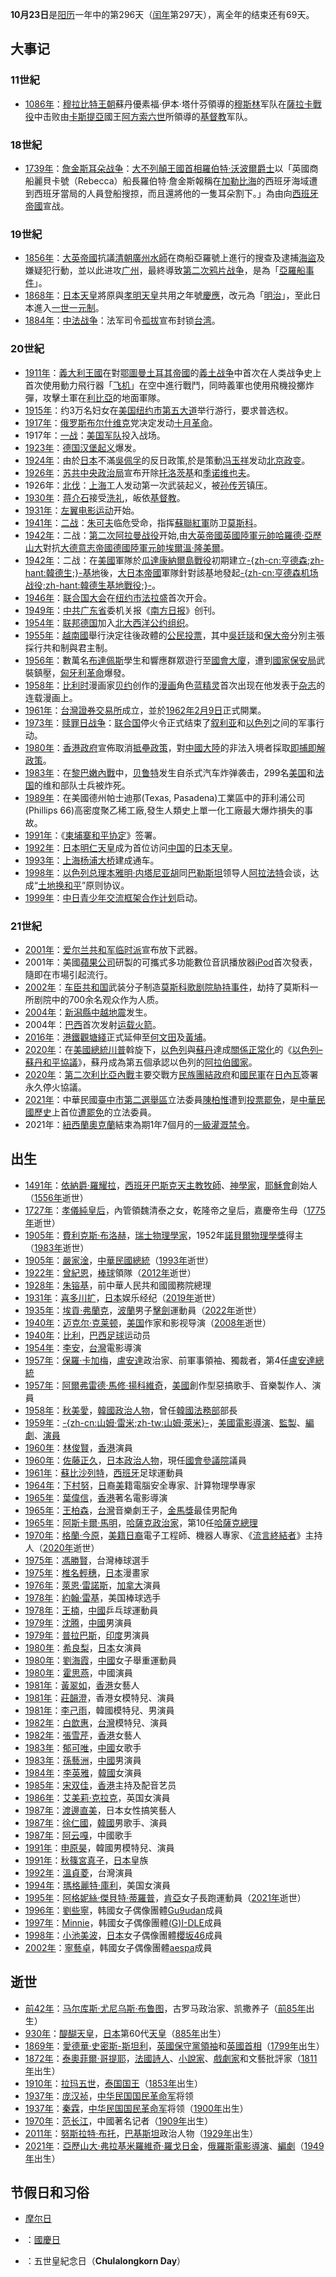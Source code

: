 {{Unreferenced|time=2020-12-20T13:37:18+00:00}}
{{noteTA
|1=zh-hans:贝利;zh-hant:比利;
|2=zh-hans:比利时;zh-hant:比利時;
|3=zh-hans:摩尔;zh-hk:摩爾;zh-tw:莫耳;
}}
{{DayInMonth|10}}

'''10月23日'''是[[阳历|阳历]]一年中的第296天（[[闰年|闰年]]第297天），离全年的结束还有69天。

== 大事记 ==
=== 11世紀 ===
* [[1086年|1086年]]：[[穆拉比特王朝|穆拉比特王朝]]蘇丹優素福·伊本·塔什芬領導的[[穆斯林|穆斯林]]军队在[[薩拉卡戰役|薩拉卡戰役]]中击败由[[卡斯提亞|卡斯提亞]]國王[[阿方索六世_(雷昂與卡斯提爾)|阿方索六世]]所領導的[[基督教|基督教]]军队。

=== 18世紀 ===
* [[1739年|1739年]]：[[詹金斯耳朵战争|詹金斯耳朵战争]]：[[大不列顛王國|大不列顛王國]][[英國首相|首相]][[羅伯特·沃波爾|羅伯特·沃波爾爵士]]以「英國商船麗貝卡號（Rebecca）船長羅伯特·詹金斯報稱在[[加勒比海|加勒比海]]的西班牙海域遭到西班牙當局的人員登船搜掠，而且還將他的一隻耳朵割下。」為由向[[西班牙帝國|西班牙帝國]]宣战。

=== 19世紀 ===
* [[1856年|1856年]]：[[大英帝國|大英帝國]]抗議[[清朝|清朝]][[廣州|廣州]][[水師|水師]]在商船亞羅號上進行的搜查及逮捕[[海盜|海盜]]及嫌疑犯行動，並以此进攻[[广州|广州]]，最終導致[[第二次鸦片战争|第二次鸦片战争]]，是為「[[亞羅船事件|亞羅船事件]]」。
* [[1868年|1868年]]：[[明治天皇|日本天皇]]將原與[[孝明天皇|孝明天皇]]共用之年號[[慶應|慶應]]，改元為「[[明治|明治]]」，至此日本進入[[一世一元制|一世一元制]]。
* [[1884年|1884年]]：[[中法战争|中法战争]]：法军司令[[孤拔|孤拔]]宣布封锁[[台湾|台湾]]。

=== 20世紀 ===
* [[1911年|1911年]]：[[義大利王國|義大利王國]]在對[[鄂圖曼土耳其帝國|鄂圖曼土耳其帝國]]的[[義土战争|義土战争]]中首次在人类战争史上首次使用動力飛行器「[[飞机|飞机]]」在空中進行戰鬥，同時義軍也使用飛機投擲炸彈，攻擊土軍在[[利比亞|利比亞]]的地面軍隊。
* [[1915年|1915年]]：约3万名妇女在[[美国|美国]][[纽约市|纽约市]][[第五大道|第五大道]]举行游行，要求普选权。
* [[1917年|1917年]]：[[俄罗斯|俄罗斯]][[布尔什维克|布尔什维克]]党决定发动[[十月革命|十月革命]]。
* 1917年：[[第一次世界大战|一战]]：[[美国军队|美国军队]]投入战场。
* [[1923年|1923年]]：[[德国汉堡起义|德国汉堡起义]]爆发。
* [[1924年|1924年]]：由於[[大日本帝國|日本]]不滿[[吳佩孚|吳佩孚]]的反日政策,於是策動[[冯玉祥|冯玉祥]]发动[[北京政变_(1924年)|北京政变]]。
* [[1926年|1926年]]：[[苏共中央政治局|苏共中央政治局]]宣布开除[[列夫·托洛茨基|托洛茨基]]和[[季诺维也夫|季诺维也夫]]。
* 1926年：[[國民革命軍北伐|北伐]]：[[上海|上海]]工人发动第一次武装起义，被[[孙传芳|孙传芳]]镇压。
* [[1930年|1930年]]：[[蒋介石|蒋介石]]接受[[洗礼|洗礼]]，皈依[[基督教|基督教]]。
* [[1931年|1931年]]：[[左翼电影运动|左翼电影运动]]开始。
* [[1941年|1941年]]：[[第二次世界大战|二战]]：[[朱可夫|朱可夫]]临危受命，指挥[[蘇聯紅軍|蘇聯紅軍]]防卫[[莫斯科|莫斯科]]。
* [[1942年|1942年]]：二战：[[第二次阿拉曼战役|第二次阿拉曼战役]]开始,由[[大英帝國|大英帝國]][[英國陸軍元帥|英國陸軍元帥]][[哈羅德·亞歷山大|哈羅德·亞歷山大]]對抗[[大德意志帝國|大德意志帝國]][[德國陸軍元帥列表|德國陸軍元帥]][[埃爾溫·隆美爾|埃爾溫·隆美爾]]。
* [[1942年|1942年]]：二战：在[[美國|美國]]軍隊於[[瓜達康納爾島戰役|瓜達康納爾島戰役]]初期建立[[霍尼亞拉國際機場|-{zh-cn:亨德森;zh-hant:韓德生;}-基地]]後，[[大日本帝國|大日本帝國]]軍隊針對該基地發起[[韓德生基地戰役|-{zh-cn:亨德森机场战役;zh-hant:韓德生基地戰役;}-]]。
* [[1946年|1946年]]：[[联合国大会|联合国大会]]在[[纽约市|纽约市]][[法拉盛|法拉盛]]首次开会。
* [[1949年|1949年]]：[[中共|中共]][[广东省|广东省]]委机关报《[[南方日报|南方日报]]》创刊。
* [[1954年|1954年]]：[[联邦德国|联邦德国]]加入[[北大西洋公约组织|北大西洋公约组织]]。
* [[1955年|1955年]]：[[越南國|越南國]]舉行決定往後政體的[[1955年越南公民投票|公民投票]]，其中[[吳廷琰|吳廷琰]]和[[保大帝|保大帝]]分別主張採行共和制與君主制。
* [[1956年|1956年]]：數萬名[[布達佩斯|布達佩斯]]學生和響應群眾遊行至[[匈牙利國會大廈|國會大廈]]，遭到[[匈牙利國家保安局|國家保安局]]武裝鎮壓，[[1956年匈牙利革命|匈牙利革命]]爆發。
* [[1958年|1958年]]：[[比利时|比利时]]漫画家[[贝约|贝约]]创作的[[漫画|漫画]]角色[[蓝精灵|蓝精灵]]首次出现在他发表于[[杂志|杂志]]的连载漫画上。
* [[1961年|1961年]]：[[台灣證券交易所|台灣證券交易所]]成立，並於[[1962年|1962年]][[2月9日|2月9日]]正式開業。
* [[1973年|1973年]]：[[赎罪日战争|赎罪日战争]]：[[联合国|联合国]]停火令正式结束了[[叙利亚|叙利亚]]和[[以色列|以色列]]之间的军事行动。
* [[1980年|1980年]]：[[香港殖民地時期#香港政府|香港政府]]宣佈取消[[抵壘政策|抵壘政策]]，對[[中國大陸|中國大陸]]的非法入境者採取[[即捕即解政策|即捕即解政策]]。
* [[1983年|1983年]]：在[[黎巴嫩內戰|黎巴嫩內戰]]中，[[贝鲁特|贝鲁特]]发生自杀式汽车炸弹袭击，299名[[美国|美国]]和[[法国|法国]]的维和部队士兵被炸死。
* [[1989年|1989年]]：在美國德州帕士迪那(Texas, Pasadena)工業區中的菲利浦公司(Phillips 66)高密度聚乙稀工廠,發生人類史上單一化工廠最大爆炸損失的事故。
* [[1991年|1991年]]：《[[柬埔寨和平协定|柬埔寨和平协定]]》签署。
* [[1992年|1992年]]：[[日本|日本]][[明仁|明仁天皇]]成为首位访问[[中华人民共和国|中国]]的[[日本天皇|日本天皇]]。
* [[1993年|1993年]]：[[上海|上海]][[杨浦大桥|杨浦大桥]]建成通车。
* [[1998年|1998年]]：[[以色列总理|以色列总理]][[本雅明·内塔尼亚胡|本雅明·内塔尼亚胡]]同[[巴勒斯坦國|巴勒斯坦]]领导人[[亚西尔·阿拉法特|阿拉法特]]会谈，达成“[[土地换和平|土地换和平]]”原则协议。
* [[1999年|1999年]]：[[中日青少年交流框架合作计划|中日青少年交流框架合作计划]]启动。

=== 21世紀 ===
* [[2001年|2001年]]：[[愛爾蘭共和軍|爱尔兰共和军临时派]]宣布放下武器。
* 2001年：美國[[蘋果公司|蘋果公司]]研製的可攜式多功能數位音訊播放器[[iPod|iPod]]首次發表，隨即在市場引起流行。
* [[2002年|2002年]]：[[车臣共和国|车臣共和国]]武装分子制造[[莫斯科歌剧院胁持事件|莫斯科歌剧院胁持事件]]，劫持了莫斯科一所剧院中的700余名观众作为人质。
* [[2004年|2004年]]：[[2004年新潟縣中越地震|新潟縣中越地震]]发生。
* 2004年：[[巴西|巴西]]首次发射[[运载火箭|运载火箭]]。
* [[2016年|2016年]]：[[港鐵|港鐵]][[觀塘綫|觀塘綫]]正式延伸至[[何文田站|何文田]]及[[黃埔站_(香港)|黃埔]]。
* [[2020年|2020年]]：在[[美國總統|美國總統]][[唐納·川普|川普]]斡旋下，[[以色列|以色列]]與[[蘇丹|蘇丹]]達成[[以色列－蘇丹關係|關係正常化]]的《[[以色列–蘇丹和平協議|以色列–蘇丹和平協議]]》，蘇丹成為第五個承認以色列的[[阿拉伯國家|阿拉伯國家]]。
* [[2020年|2020年]]：[[第二次利比亞內戰|第二次利比亞內戰]]主要交戰方[[民族團結政府|民族團結政府]]和[[利比亞國民軍|國民軍]]在[[日內瓦|日內瓦]]簽署永久停火協議。
* [[2021年|2021年]]：中華民國[[臺中市|臺中市]][[臺中市第二選舉區_(立法委員)|第二選舉區]]立法委員[[陳柏惟|陳柏惟]]遭到[[2021年臺中市第二選舉區立法委員陳柏惟罷免案|投票罷免]]，是[[中華民國歷史|中華民國歷史]]上首位[[中華民國罷免制度|遭罷免]]的立法委員。
*2021年：[[新西兰|紐西蘭]][[奧克蘭_(紐西蘭)|奧克蘭]]結束為期1年7個月的[[制水|一級灌溉禁令]]。

== 出生 ==
* [[1491年|1491年]]：[[依納爵·羅耀拉|依納爵·羅耀拉]]，[[西班牙|西班牙]][[巴斯克人|巴斯克]][[天主教|天主教]][[牧師|牧師]]、[[神學家|神學家]]，[[耶穌會|耶穌會]]創始人（[[1556年|1556年]]逝世）
* [[1727年|1727年]]：[[孝儀純皇后|孝儀純皇后]]，內管領魏清泰之女，乾隆帝之皇后，嘉慶帝生母（[[1775年|1775年]]逝世）
* [[1905年|1905年]]：[[費利克斯·布洛赫|費利克斯·布洛赫]]，[[瑞士|瑞士]][[物理學家|物理學家]]，1952年[[諾貝爾物理學獎|諾貝爾物理學獎]]得主（[[1983年|1983年]]逝世）
* [[1905年|1905年]]：[[嚴家淦|嚴家淦]]，[[中華民國總統|中華民國總統]]（[[1993年|1993年]]逝世）
* [[1922年|1922年]]：[[曾紀恩|曾紀恩]]，[[棒球|棒球]]領隊（[[2012年|2012年]]逝世）
* [[1928年|1928年]]：[[朱镕基|朱镕基]]，前中華人民共和國國務院總理
* [[1931年|1931年]]：[[喜多川扩|喜多川扩]]，[[日本|日本]]娱乐经纪（[[2019年|2019年]]逝世）
* [[1935年|1935年]]：[[埃貢·弗蘭克|埃貢·弗蘭克]]，[[波蘭|波蘭]]男子[[擊劍|擊劍]]運動員（[[2022年|2022年]]逝世）
* [[1940年|1940年]]：[[迈克尔·克莱顿|迈克尔·克莱顿]]，[[美国|美国]]作家和影视导演（[[2008年|2008年]]逝世）
* [[1940年|1940年]]：[[比利|比利]]，[[巴西|巴西]][[足球|足球]]运动员
* [[1954年|1954年]]：[[李安|李安]]，[[台灣|台灣]]電影導演
* [[1957年|1957年]]：[[保羅·卡加梅|保羅·卡加梅]]，[[盧安達|盧安達]]政治家、前軍事領袖、獨裁者，第4任[[盧安達總統|盧安達總統]]
* [[1957年|1957年]]：[[「怪人奧爾」揚科維奇|阿爾弗雷德·馬修·揚科維奇]]，[[美國|美國]]創作型惡搞歌手、音樂製作人、演員
* [[1958年|1958年]]：[[秋美愛|秋美愛]]，[[韓國|韓國]][[政治人物|政治人物]]，曾任[[韓國法務部|韓國法務部]]部長
* [[1959年|1959年]]：[[山姆·雷米|-{zh-cn:山姆·雷米;zh-tw:山姆·萊米}-]]，[[美國|美國]][[電影導演|電影導演]]、[[監製|監製]]、[[編劇|編劇]]、[[演員|演員]]
* [[1960年|1960年]]：[[林俊賢|林俊賢]]，[[香港|香港]]演員
* [[1960年|1960年]]：[[佐藤正久|佐藤正久]]，[[日本|日本]][[政治人物|政治人物]]，現任[[國會_(日本)|國會]][[參議院_(日本)|參議院]]議員
* [[1961年|1961年]]：[[安多尼·苏维萨雷塔|蘇比沙列特]]，[[西班牙|西班牙]]足球運動員
* [[1964年|1964年]]：[[下村努|下村努]]，[[日本|日]]裔[[美國|美]]籍電腦安全專家、計算物理學專家
* [[1965年|1965年]]：[[葉偉信|葉偉信]]，[[香港|香港]]著名電影導演
* [[1965年|1965年]]：[[王柏森|王柏森]]，[[台灣|台灣]]音樂劇王子，[[金馬獎|金馬獎]]最佳男配角
* [[1965年|1965年]]：[[阿斯卡爾·馬明|阿斯卡爾·馬明]]，[[哈薩克|哈薩克]][[政治家|政治家]]，第10任[[哈薩克斯坦總理|哈薩克總理]]
* [[1970年|1970年]]：[[格蘭·今原|格蘭·今原]]，[[日裔美國人|美籍日裔]]電子工程師、機器人專家、《[[流言終結者|流言終結者]]》主持人（[[2020年|2020年]]逝世）
* [[1975年|1975年]]：[[馮勝賢|馮勝賢]]，台灣棒球選手
* [[1975年|1975年]]：[[椎名輕穗|椎名輕穗]]，[[日本|日本]]漫畫家
* [[1976年|1976年]]：[[萊恩·雷諾斯|萊恩·雷諾斯]]，[[加拿大|加拿大]]演員
* [[1978年|1978年]]：[[約翰·雷基|約翰·雷基]]，美国棒球选手
* [[1978年|1978年]]：[[王楠|王楠]]，[[中國|中國]]乒乓球運動員
* [[1979年|1979年]]：[[沈腾|沈腾]]，[[中國|中國]]男演員
* [[1979年|1979年]]：[[普拉巴斯|普拉巴斯]]，[[印度|印度]]男演員
* [[1980年|1980年]]：[[希良梨|希良梨]]，[[日本|日本]]女演員
* [[1980年|1980年]]：[[劉海霞|劉海霞]]，[[中國|中國]]女子舉重運動員
* [[1980年|1980年]]：[[霍思燕|霍思燕]]，中國演員
* [[1981年|1981年]]：[[黃翠如|黃翠如]]，[[香港|香港]]女藝人
* [[1981年|1981年]]：[[莊韻澄|莊韻澄]]，香港女模特兒、演員
* [[1981年|1981年]]：[[李己雨|李己雨]]，韓國模特兒、男演員
* [[1982年|1982年]]：[[白歆惠|白歆惠]]，[[台灣|台灣]]模特兒、演員
* [[1982年|1982年]]：[[張雪芹|張雪芹]]，[[香港|香港]]女藝人
* [[1983年|1983年]]：[[郁可唯|郁可唯]]，[[中國|中國]]女歌手
* [[1983年|1983年]]：[[孫藝洲|孫藝洲]]，[[中國|中國]]男演員
* [[1984年|1984年]]：[[李英雅|李英雅]]，[[韓國|韓國]]女演員
* [[1985年|1985年]]：[[宋双佳|宋双佳]]，[[香港|香港]]主持及配音艺员
* [[1986年|1986年]]：[[艾美莉·克拉克|艾美莉·克拉克]]，英国女演員
* [[1987年|1987年]]：[[渡邊直美|渡邊直美]]，日本女性搞笑藝人
* [[1987年|1987年]]：[[徐仁國|徐仁國]]，[[韓國|韓國]]男歌手、演員
* [[1987年|1987年]]：[[阿云嘎|阿云嘎]]，中國歌手
* [[1991年|1991年]]：[[申原昊|申原昊]]，韓國男模特兒、演員
* [[1991年|1991年]]：[[秋篠宮真子|秋篠宮真子]]，[[日本|日本]]皇族
* [[1992年|1992年]]：[[溫貞菱|溫貞菱]]，台灣演員
* [[1994年|1994年]]：[[瑪格麗特·庫利|瑪格麗特·庫利]]，美国女演員
* [[1995年|1995年]]：[[阿格妮絲·傑貝特·蒂羅普|阿格妮絲·傑貝特·蒂羅普]]，[[肯亞|肯亞]]女子長跑運動員（[[2021年|2021年]]逝世）
* [[1996年|1996年]]：[[劉些寧|劉些寧]]，韩國女子偶像團體[[Gu9udan|Gu9udan]]成員
* [[1997年|1997年]]：[[Minnie_(韩国女歌手)|Minnie]]，韩國女子偶像團體[[(G)I-DLE|(G)I-DLE]]成員
* [[1998年|1998年]]：[[小池美波|小池美波]]，[[日本|日本]]女子偶像團體[[櫻坂46|櫻坂46]]成員
* [[2002年|2002年]]：[[寧藝卓|寧藝卓]]，韩國女子偶像團體[[aespa|aespa]]成員

== 逝世 ==
* [[前42年|前42年]]：[[马尔库斯·尤尼乌斯·布鲁图|马尔库斯·尤尼乌斯·布鲁图]]，古罗马政治家、凯撒养子（[[前85年|前85年]]出生）
* [[930年|930年]]：[[醍醐天皇|醍醐天皇]]，[[日本|日本]]第60代[[天皇|天皇]]（[[885年|885年]]出生）
* [[1869年|1869年]]：[[愛德華·史密斯-斯坦利，第十四代德比伯爵|愛德華·史密斯-斯坦利]]，[[保守黨_(英國)|英國保守黨]][[領袖|領袖]]和[[英國首相|英國首相]]（[[1799年|1799年]]出生）
* [[1872年|1872年]]：[[泰奧菲爾·哥提耶|泰奧菲爾·哥提耶]]，[[法國|法國]][[詩人|詩人]]、[[小說家|小說家]]、[[戲劇家|戲劇家]]和文藝批評家（[[1811年|1811年]]出生）
* [[1910年|1910年]]：[[拉玛五世|拉玛五世]]，[[泰国君主列表|泰国国王]]（[[1853年|1853年]]出生）
* [[1937年|1937年]]：[[庞汉祯|庞汉祯]]，[[中华民国|中华民国]][[国民革命军|国民革命军]]将领
* [[1937年|1937年]]：[[秦霖|秦霖]]，[[中华民国|中华民国]][[国民革命军|国民革命军]]将领（[[1900年|1900年]]出生）
* [[1970年|1970年]]：[[范长江|范长江]]，中國著名记者（[[1909年|1909年]]出生）
* [[2011年|2011年]]：[[努斯拉特·布托|努斯拉特·布托]]，[[巴基斯坦|巴基斯坦]]政治人物（[[1929年|1929年]]出生）
* [[2021年|2021年]]：[[亞歷山大·弗拉基米羅維奇·羅戈日金|亞歷山大·弗拉基米羅維奇·羅戈日金]]，[[俄羅斯|俄羅斯]][[電影導演|電影導演]]、[[編劇|編劇]]（[[1949年|1949年]]出生）

== 节假日和习俗 ==
* [[摩尔日|摩尔日]]
* {{HUN}}：[[國慶日|國慶日]]
* {{THA}}：五世皇紀念日（'''Chulalongkorn Day'''）

{{月份}}